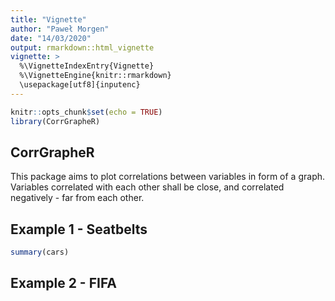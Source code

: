 ```yaml
---
title: "Vignette"
author: "Paweł Morgen"
date: "14/03/2020"
output: rmarkdown::html_vignette
vignette: >
  %\VignetteIndexEntry{Vignette}
  %\VignetteEngine{knitr::rmarkdown}
  \usepackage[utf8]{inputenc}
---
```


```r
knitr::opts_chunk$set(echo = TRUE)
library(CorrGrapheR)
```

## CorrGrapheR

This package aims to plot correlations between variables in form of a graph. Variables correlated with each other shall be close, and correlated negatively - far from each other.

## Example 1 - Seatbelts

```r
summary(cars)
```

## Example 2 - FIFA


